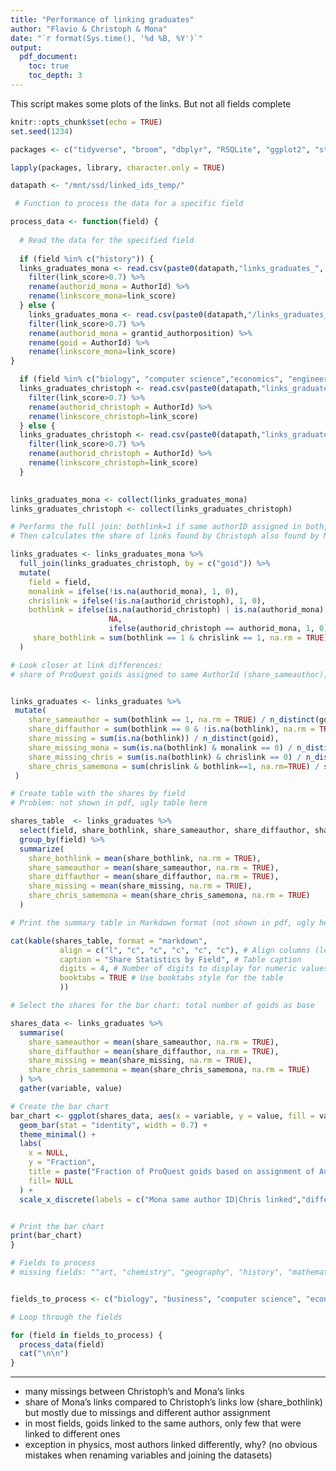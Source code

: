 ```yaml
---
title: "Performance of linking graduates"
author: "Flavio & Christoph & Mona"
date: "`r format(Sys.time(), '%d %B, %Y')`"
output: 
  pdf_document:
    toc: true
    toc_depth: 3
---
```

This script makes some plots of the links. But not all fields complete

```r
knitr::opts_chunk$set(echo = TRUE)
set.seed(1234)
```

```r
packages <- c("tidyverse", "broom", "dbplyr", "RSQLite", "ggplot2", "stringdist", "knitr") 

lapply(packages, library, character.only = TRUE)

datapath <- "/mnt/ssd/linked_ids_temp/"
```


```r
 # Function to process the data for a specific field

process_data <- function(field) {
  
  # Read the data for the specified field
  
  if (field %in% c("history")) {
  links_graduates_mona <- read.csv(paste0(datapath,"links_graduates_", field, "_mona_degree0_19852015.csv")) %>%
    filter(link_score>0.7) %>%
    rename(authorid_mona = AuthorId) %>%
    rename(linkscore_mona=link_score)
  } else {
    links_graduates_mona <- read.csv(paste0(datapath,"/links_graduates_", field, "_mona_degree0_19852015.csv")) %>%
    filter(link_score>0.7) %>%
    rename(authorid_mona = grantid_authorposition) %>%
    rename(goid = AuthorId) %>%
    rename(linkscore_mona=link_score)
}

  if (field %in% c("biology", "computer science","economics", "engineering", "environmental science", "geology", "political science", "psychology", "physics")) {
  links_graduates_christoph <- read.csv(paste0(datapath,"links_graduates_", field, "_christoph_fielddegree0.csv")) %>%
    filter(link_score>0.7) %>%
    rename(authorid_christoph = AuthorId) %>%
    rename(linkscore_christoph=link_score) 
  } else {
  links_graduates_christoph <- read.csv(paste0(datapath,"links_graduates_", field, "_christoph_degree0_19852015.csv")) %>%
    filter(link_score>0.7) %>%
    rename(authorid_christoph = AuthorId) %>%
    rename(linkscore_christoph=link_score)     
  }    
      

links_graduates_mona <- collect(links_graduates_mona)
links_graduates_christoph <- collect(links_graduates_christoph)

# Performs the full join: bothlink=1 if same authorID assigned in both, 0 if different authorID assigned
# Then calculates the share of links found by Christoph also found by Mona (number links found by both divided by number of links found by Christoph) (share_bothlink)

links_graduates <- links_graduates_mona %>%
  full_join(links_graduates_christoph, by = c("goid")) %>%
  mutate(
    field = field,
    monalink = ifelse(!is.na(authorid_mona), 1, 0),
    chrislink = ifelse(!is.na(authorid_christoph), 1, 0),
    bothlink = ifelse(is.na(authorid_christoph) | is.na(authorid_mona),
                      NA,
                      ifelse(authorid_christoph == authorid_mona, 1, 0)),
     share_bothlink = sum(bothlink == 1 & chrislink == 1, na.rm = TRUE) / sum(chrislink == 1, na.rm = TRUE)
  )

# Look closer at link differences: 
# share of ProQuest goids assigned to same AuthorId (share_sameauthor), distinct AuthorId (share_diffauthor), or missing (share_missing) in one of the two linkings


links_graduates <- links_graduates %>%
 mutate(
    share_sameauthor = sum(bothlink == 1, na.rm = TRUE) / n_distinct(goid),
    share_diffauthor = sum(bothlink == 0 & !is.na(bothlink), na.rm = TRUE) / n_distinct(goid),
    share_missing = sum(is.na(bothlink)) / n_distinct(goid),
    share_missing_mona = sum(is.na(bothlink) & monalink == 0) / n_distinct(goid),
    share_missing_chris = sum(is.na(bothlink) & chrislink == 0) / n_distinct(goid),
    share_chris_samemona = sum(chrislink & bothlink==1, na.rm=TRUE) / sum(chrislink, na.rm=TRUE)
 ) 

# Create table with the shares by field
# Problem: not shown in pdf, ugly table here

shares_table  <- links_graduates %>%
  select(field, share_bothlink, share_sameauthor, share_diffauthor, share_missing, share_chris_samemona) %>%
  group_by(field) %>%
  summarize(
    share_bothlink = mean(share_bothlink, na.rm = TRUE),
    share_sameauthor = mean(share_sameauthor, na.rm = TRUE),
    share_diffauthor = mean(share_diffauthor, na.rm = TRUE),
    share_missing = mean(share_missing, na.rm = TRUE),
    share_chris_samemona = mean(share_chris_samemona, na.rm = TRUE)
  )

# Print the summary table in Markdown format (not shown in pdf, ugly here)

cat(kable(shares_table, format = "markdown",
           align = c("l", "c", "c", "c", "c", "c"), # Align columns (left, center, center, center, center)
           caption = "Share Statistics by Field", # Table caption
           digits = 4, # Number of digits to display for numeric values
           booktabs = TRUE # Use booktabs style for the table
           ))

# Select the shares for the bar chart: total number of goids as base

shares_data <- links_graduates %>%
  summarise(
    share_sameauthor = mean(share_sameauthor, na.rm = TRUE),
    share_diffauthor = mean(share_diffauthor, na.rm = TRUE),
    share_missing = mean(share_missing, na.rm = TRUE),
    share_chris_samemona = mean(share_chris_samemona, na.rm = TRUE)
  ) %>%
  gather(variable, value)

# Create the bar chart
bar_chart <- ggplot(shares_data, aes(x = variable, y = value, fill = variable)) +
  geom_bar(stat = "identity", width = 0.7) +
  theme_minimal() +
  labs(
    x = NULL,
    y = "Fraction",
    title = paste("Fraction of ProQuest goids based on assignment of AuthorID  for",field),
    fill= NULL
  ) +
  scale_x_discrete(labels = c("Mona same author ID|Chris linked","different author ID", " author ID missing", "same author ID"))


# Print the bar chart
print(bar_chart)
} 
```

```r
# Fields to process
# missing fields: ""art, "chemistry", "geography", "history", "mathematics","medicine", "sociology"


fields_to_process <- c("biology", "business", "computer science", "economics", "engineering", "environmental science", "geology", "history", "materials science", "philosophy", "physics", "political science", "psychology")

# Loop through the fields

for (field in fields_to_process) {
  process_data(field)
  cat("\n\n")
}  
```
------------
- many missings between Christoph's and Mona's links
- share of Mona's links compared to Christoph's links low (share_bothlink) but mostly due to missings and different author assignment 
- in most fields, goids linked to the same authors, only few that were linked to different ones
- exception in physics, most authors linked differently, why? (no obvious mistakes when renaming variables and joining the datasets)

